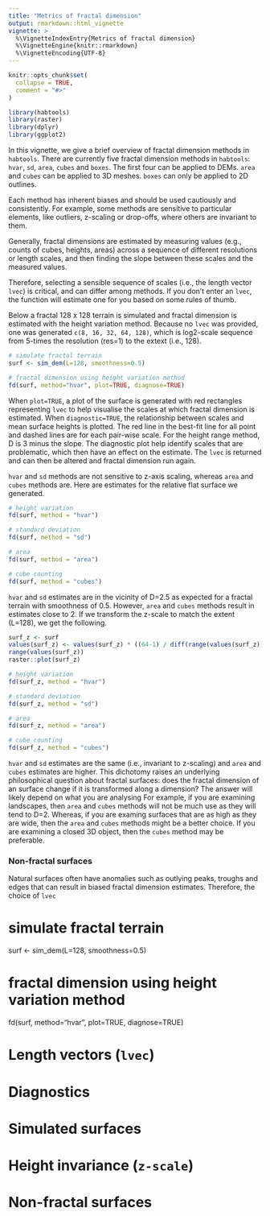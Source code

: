 ```yaml
---
title: "Metrics of fractal dimension"
output: rmarkdown::html_vignette
vignette: >
  %\VignetteIndexEntry{Metrics of fractal dimension}
  %\VignetteEngine{knitr::rmarkdown}
  %\VignetteEncoding{UTF-8}
---
```


```r
knitr::opts_chunk$set(
  collapse = TRUE,
  comment = "#>"
)
```

```r
library(habtools)
library(raster)
library(dplyr)
library(ggplot2)
```

In this vignette, we give a brief overview of fractal dimension methods in `habtools`. There are currently five fractal dimension methods in `habtools`: `hvar`, `sd`, `area`, `cubes` and `boxes`. The first four can be applied to DEMs. `area` and `cubes` can be applied to 3D meshes. `boxes` can only be applied to 2D outlines.

Each method has inherent biases and should be used cautiously and consistently. For example, some methods are sensitive to particular elements, like outliers, z-scaling or drop-offs, where others are invariant to them. 

Generally, fractal dimensions are estimated by measuring values (e.g., counts of cubes, heights, areas) across a sequence of different resolutions or length scales, and then finding the slope between these scales and the measured values. 

Therefore, selecting a sensible sequence of scales (i.e., the length vector `lvec`) is critical, and can differ among methods. If you don't enter an `lvec`, the function will estimate one for you based on some rules of thumb.

Below a fractal 128 x 128 terrain is simulated and fractal dimension is estimated with the height variation method. Because no `lvec` was provided, one was generated `c(8, 16, 32, 64, 128)`, which is log2-scale sequence from 5-times the resolution (res=1) to the extext (i.e., 128). 

```r
# simulate fractal terrain
surf <- sim_dem(L=128, smoothness=0.5)

# fractal dimension using height variation method
fd(surf, method="hvar", plot=TRUE, diagnose=TRUE)
```

When `plot=TRUE`, a plot of the surface is generated with red rectangles representing `lvec` to help visualise the scales at which fractal dimension is estimated. When `diagnostic=TRUE`, the relationship between scales and mean surface heights is plotted. The red line in the best-fit line for all point and dashed lines are for each pair-wise scale. For the height range method, D is 3 minus the slope. The diagnostic plot help identify scales that are problematic, which then have an effect on the estimate. The `lvec` is returned and can then be altered and fractal dimension run again. 

`hvar` and `sd` methods are not sensitive to z-axis scaling, whereas `area` and `cubes` methods are. Here are estimates for the relative flat surface we generated.

```r
# height variation
fd(surf, method = "hvar")

# standard deviation
fd(surf, method = "sd")

# area
fd(surf, method = "area")

# cube counting
fd(surf, method = "cubes")
```

`hvar` and `sd` estimates are in the vicinity of D=2.5 as expected for a fractal terrain with smoothness of 0.5.  However, `area` and `cubes` methods result in estimates close to 2. If we transform the z-scale to match the extent (L=128), we get the following. 

```r
surf_z <- surf
values(surf_z) <- values(surf_z) * ((64-1) / diff(range(values(surf_z))))
range(values(surf_z))
raster::plot(surf_z)

# height variation
fd(surf_z, method = "hvar")

# standard deviation
fd(surf_z, method = "sd")

# area
fd(surf_z, method = "area")

# cube counting
fd(surf_z, method = "cubes")

```

`hvar` and `sd` estimates are the same (i.e., invariant to z-scaling) and `area` and `cubes` estimates are higher. This dichotomy raises an underlying philosophical question about fractal surfaces: does the fractal dimension of an surface change if it is transformed along a dimension? The answer will likely depend on what you are analysing  For example, if you are examining landscapes, then `area` and `cubes` methods will not be much use as they will tend to D=2. Whereas, if you are examing surfaces that are as high as they are wide, then the `area` and `cubes` methods might be a better choice. If you are examining a closed 3D object, then the `cubes` method may be preferable.

### Non-fractal surfaces

Natural surfaces often have anomalies such as outlying peaks, troughs and edges that can result in biased fractal dimension estimates. Therefore, the choice of `lvec`




# simulate fractal terrain
surf <- sim_dem(L=128, smoothness=0.5)

# fractal dimension using height variation method
fd(surf, method="hvar", plot=TRUE, diagnose=TRUE)



# Length vectors (`lvec`)
# Diagnostics
# Simulated surfaces
# Height invariance (`z-scale`)
# Non-fractal surfaces

<!-- # Fractal terrain -->

<!-- The first simulated surface included with `habtools` utilizes the diamond-square algorithm.  Here is a relatively flat simulated terrain.  -->

<!-- ```{r} -->
<!-- # simulate 64 by 64 unit surface with smoothness of 1 (less fractal) -->
<!-- surf1 <- sim_dem(64, 1) -->
<!-- plot(surf1) -->
<!-- ``` -->

<!-- Here are estimates of fractal dimension for the three methods. -->
<!-- ```{r} -->
<!-- # height variation -->
<!-- fd(surf1, method = "hvar") -->

<!-- # standard deviation -->
<!-- fd(surf1, method = "sd") -->

<!-- # area -->
<!-- fd(surf1, method = "area") -->

<!-- # cube counting -->
<!-- fd(surf1, method = "cubes") -->
<!-- ``` -->

<!-- The height variation method estimates that fractal dimension is high, whereas the other two method estimate that it is low. This is because the height range method is invariant to z-scaling. To demonstrate, height of `surf1` is scaled to equal to the extent.  -->

<!-- ```{r} -->
<!-- # standardize the surface height to match the extent (i.e., 63 midpoints) -->
<!-- values(surf1) <- values(surf1) * ((64-1) / diff(range(values(surf1)))) -->
<!-- range(values(surf1)) -->
<!-- plot(surf1) -->
<!-- ``` -->
<!-- Here are estimates of fractal dimension for the three methods. -->
<!-- ```{r} -->
<!-- # height variation -->
<!-- fd(surf1, method = "hvar") -->

<!-- # standard deviation -->
<!-- fd(surf1, method = "sd") -->

<!-- # area -->
<!-- fd(surf1, method = "area") -->

<!-- # cube counting -->
<!-- fd(surf1, method = "cubes") -->
<!-- ``` -->
<!-- You can see that the height variation estimate remains unchanged, whereas the area and cubes estimates increase. We believe this dichotomy raises an underlying philosophical question about fractal surfaces: does the fractal dimension of an surface change if it is scaled along one dimension?  -->

<!-- There are a variety of ways to explore this question. Let's start by simulating a rough terrain. -->

<!-- ```{r} -->
<!-- # simulate 64 by 64 unit surface with smoothness of 0 (more fractal) -->
<!-- surf2 <- sim_dem(64, 0) -->
<!-- plot(surf2) -->
<!-- ``` -->

<!-- Here are estimates of fractal dimension for the three methods. -->
<!-- ```{r} -->
<!-- # height variation -->
<!-- fd(surf2, method = "hvar") -->

<!-- # standard deviation -->
<!-- fd(surf2, method = "sd") -->

<!-- # area -->
<!-- fd(surf2, method = "area") -->

<!-- # cube counting -->
<!-- fd(surf2, method = "cubes") -->
<!-- ``` -->

<!-- The height variation estimate for fractal dimension is high (closer to 3), the area estimate is the same as for the smooth terrain (close to 2), and the cubes estimate is somewhere in-between. This suggests that invariance to z-scaling is better at estimating surface roughness. Let's now scale the rough terrain. -->

<!-- ```{r} -->
<!-- # standardize the surface height to match the extent (i.e., 63 midpoints) -->
<!-- values(surf2) <- values(surf2) * ((64-1) / diff(range(values(surf2)))) -->
<!-- range(values(surf2)) -->
<!-- plot(surf2) -->
<!-- ``` -->
<!-- Here are estimates of fractal dimension for the three methods. -->
<!-- ```{r} -->
<!-- # height variation -->
<!-- fd(surf2, method = "hvar") -->

<!-- # area -->
<!-- fd(surf2, method = "area") -->

<!-- # cube counting -->
<!-- fd(surf2, method = "cubes") -->
<!-- ``` -->

<!-- When the z-values are scaled, the area estimate approaches the height variation estimate; the latter of which is unchanged by the transformation. Let's simulate multiple surfaces  -->


<!-- ```{r} -->
<!-- i <- 50 -->
<!-- # simluate i smooth terrains -->
<!-- surf_smooth <- lapply(1:i, function(x) { sim_dem(64, 1) }) -->

<!-- # height variation -->
<!-- hvar_smooth <- sapply(surf_smooth, fd,  method = "hvar", parallel=TRUE) -->

<!-- # area -->
<!-- area_smooth <- sapply(surf_smooth, fd,  method = "area") -->

<!-- # cube counting -->
<!-- cube_smooth <- sapply(surf_smooth, fd,  method = "cubes") -->

<!-- dat <- data.frame(z_scale=rep("z_scale=FALSE", 3*i), smoothness=rep("smooth", 3*i), method=c(rep("hvar", i), rep("area", i), rep("cubes", i)), fd=c(hvar_smooth, area_smooth, cube_smooth)) -->

<!-- surf_smooth_z <- lapply(1:i, function(x) { sim_dem(64, 1, z_extent = TRUE) }) -->

<!-- # height variation -->
<!-- hvar_smooth_z <- sapply(surf_smooth_z, fd,  method = "hvar", parallel=TRUE) -->

<!-- # area -->
<!-- area_smooth_z <- sapply(surf_smooth_z, fd,  method = "area") -->

<!-- # cube counting -->
<!-- cube_smooth_z <- sapply(surf_smooth_z, fd,  method = "cubes") -->

<!-- dat <- rbind(dat, data.frame(z_scale=rep("z_scale=TRUE", 3*i), smoothness=rep("smooth", 3*i), method=c(rep("hvar", i), rep("area", i), rep("cubes", i)), fd=c(hvar_smooth_z, area_smooth_z, cube_smooth_z))) -->


<!-- ### 10 simulated rough terrains -->
<!-- surf_rough <- lapply(1:i, function(x) { sim_dem(64, 0) }) -->

<!-- # height variation -->
<!-- hvar_rough <- sapply(surf_rough, fd,  method = "hvar", parallel=TRUE) -->

<!-- # area -->
<!-- area_rough <- sapply(surf_rough, fd,  method = "area") -->

<!-- # cube counting -->
<!-- cube_rough <- sapply(surf_rough, fd,  method = "cubes") -->

<!-- dat <- rbind(dat, data.frame(z_scale=rep("z_scale=FALSE", 3 * i), smoothness=rep("rough", 3 * i), method=c(rep("hvar", i), rep("area", i), rep("cubes", i)), fd=c(hvar_rough, area_rough, cube_rough))) -->

<!-- surf_rough_z <- lapply(1:i, function(x) { sim_dem(64, 0, z_extent = TRUE) }) -->


<!-- # height variation -->
<!-- hvar_rough_z <- sapply(surf_rough_z, fd,  method = "hvar", parallel=TRUE) -->

<!-- # area -->
<!-- area_rough_z <- sapply(surf_rough_z, fd,  method = "area") -->

<!-- # cube counting -->
<!-- cube_rough_z <- sapply(surf_rough_z, fd,  method = "cubes") -->

<!-- dat <- rbind(dat, data.frame(z_scale=rep("z_scale=TRUE", 3 *i), smoothness=rep("rough", 3*i), method=c(rep("hvar", i), rep("area", i), rep("cubes", i)), fd=c(hvar_rough_z, area_rough_z, cube_rough_z))) -->
<!-- ``` -->

<!-- ```{r} -->

<!-- ggplot(dat[dat$method != "cubes",], aes(x = method, y = fd)) +  -->
<!--   geom_boxplot(outlier.shape = NA) + -->
<!--   geom_jitter(colour = 4) + -->
<!--   facet_grid(smoothness ~ z_scale) -->

<!-- ``` -->




<!-- ```{r fig.width=7, fig.height=7, echo=FALSE} -->
<!-- par(mfrow=c(2, 2)) -->

<!-- smoothness <- 0 -->
<!-- z_extent <- FALSE -->
<!-- lvec <- c(2, 4, 8) -->

<!-- fd(surf1, lvec, method = "hvar", diagnose = T) -->
<!-- fd(surf1, method = "area", diagnose = T) -->
<!-- fd(surf1, lvec, method = "cubes", diagnose = T) -->
<!-- dev.off() -->

<!-- par(mfrow=c(2, 2)) -->

<!-- z_extent <- TRUE -->
<!-- surf2 <- sim_dem(64, smoothness, z_extent) -->
<!-- plot(surf2, asp=1, main=paste0("smoothness = ", smoothness, "\n", "z_extent = ", z_extent)) -->

<!-- fd(surf2, method = "hvar", diagnose = T) -->
<!-- fd(surf2, method = "area", diagnose = T) -->
<!-- fd(surf2, method = "cubes", diagnose = T) -->

<!-- ``` -->

<!-- ### High smoothness -->

<!-- ```{r fig.width=7, fig.height=7, echo=FALSE} -->
<!-- par(mfrow=c(2, 2)) -->

<!-- smoothness <- 1 -->
<!-- z_extent <- FALSE -->
<!-- surf1 <- sim_dem(64, smoothness, z_extent) -->
<!-- lvec <- c(4, 8, 16, 32, 64) -->
<!-- plot(surf1, asp=1, main=paste0("smoothness = ", smoothness, "\n", "z_extent = ", z_extent)) -->

<!-- fd(surf1, method = "hvar", diagnose = T) -->
<!-- fd(surf1, method = "area", diagnose = T) -->
<!-- fd(surf1, method = "cubes", diagnose = T) -->

<!-- par(mfrow=c(2, 2)) -->

<!-- z_extent <- TRUE -->
<!-- surf2 <- sim_dem(64, smoothness, z_extent) -->
<!-- plot(surf2, asp=1, main=paste0("smoothness = ", smoothness, "\n", "z_extent = ", z_extent)) -->

<!-- fd(surf2, method = "hvar", diagnose = T) -->
<!-- fd(surf2, method = "area", diagnose = T) -->
<!-- fd(surf2, method = "cubes", diagnose = T) -->

<!-- ``` -->

<!-- # Real reef -->

<!-- ```{r fig.width=7, fig.height=7, echo=FALSE} -->
<!-- par(mfrow=c(2, 2)) -->

<!-- surf1 <- crop(horseshoe, raster::extent(horseshoe, 1, 128, 1, 128)) -->
<!-- res <- raster::res(surf1) -->
<!-- values(surf1) <- values(surf1) - min(values(surf1)) -->
<!-- lvec <- c(4, 8, 16, 32, 64, 128) * res -->
<!-- plot(surf1, asp=1, main=paste0("horseshoe\n", "z_extent = FALSE")) -->

<!-- fd(surf1, method = "hvar", diagnose = T) -->
<!-- fd(surf1, method = "area", diagnose = T) -->
<!-- fd(surf1, method = "cubes", diagnose = T) -->

<!-- par(mfrow=c(2, 2)) -->

<!-- surf2 <- surf1 -->
<!-- values(surf2) <- values(surf1) * (res*128) / max(values(surf1)) -->
<!-- range(values(surf2)) -->

<!-- plot(surf2, main=paste0("horseshoe\n", "z_extent = TRUE")) -->

<!-- fd(surf2, method = "hvar", diagnose = T) -->
<!-- fd(surf2, method = "area", diagnose = T) -->
<!-- fd(surf2, method = "cubes", diagnose = T) -->

<!-- ``` -->




